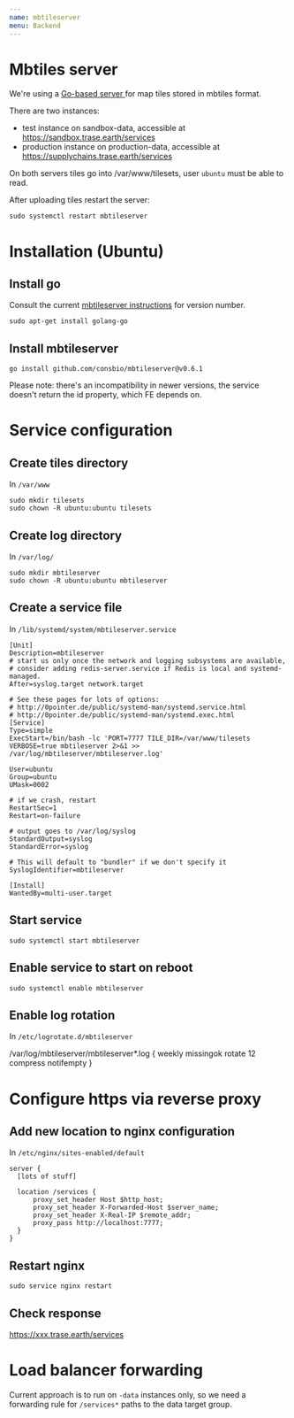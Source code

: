 ```yaml
---
name: mbtileserver
menu: Backend
---
```


# Mbtiles server

We're using a [Go-based server ](https://github.com/consbio/mbtileserver) for map tiles stored in mbtiles format.

There are two instances:
* test instance on sandbox-data, accessible at https://sandbox.trase.earth/services
* production instance on production-data, accessible at https://supplychains.trase.earth/services

On both servers tiles go into /var/www/tilesets, user `ubuntu` must be able to read.

After uploading tiles restart the server:

`sudo systemctl restart mbtileserver`

# Installation (Ubuntu)

## Install go

Consult the current [mbtileserver instructions](https://github.com/consbio/mbtileserver) for version number.

`sudo apt-get install golang-go`

## Install mbtileserver

`go install github.com/consbio/mbtileserver@v0.6.1`

Please note: there's an incompatibility in newer versions, the service doesn't return the id property, which FE depends on.

# Service configuration

## Create tiles directory

In `/var/www`

    sudo mkdir tilesets
    sudo chown -R ubuntu:ubuntu tilesets

## Create log directory

In `/var/log/`

    sudo mkdir mbtileserver
    sudo chown -R ubuntu:ubuntu mbtileserver

## Create a service file

In `/lib/systemd/system/mbtileserver.service`

    [Unit]
    Description=mbtileserver
    # start us only once the network and logging subsystems are available,
    # consider adding redis-server.service if Redis is local and systemd-managed.
    After=syslog.target network.target

    # See these pages for lots of options:
    # http://0pointer.de/public/systemd-man/systemd.service.html
    # http://0pointer.de/public/systemd-man/systemd.exec.html
    [Service]
    Type=simple
    ExecStart=/bin/bash -lc 'PORT=7777 TILE_DIR=/var/www/tilesets VERBOSE=true mbtileserver 2>&1 >> /var/log/mbtileserver/mbtileserver.log'

    User=ubuntu
    Group=ubuntu
    UMask=0002

    # if we crash, restart
    RestartSec=1
    Restart=on-failure

    # output goes to /var/log/syslog
    StandardOutput=syslog
    StandardError=syslog

    # This will default to "bundler" if we don't specify it
    SyslogIdentifier=mbtileserver

    [Install]
    WantedBy=multi-user.target

## Start service

`sudo systemctl start mbtileserver`

## Enable service to start on reboot

`sudo systemctl enable mbtileserver`

## Enable log rotation

In `/etc/logrotate.d/mbtileserver`

/var/log/mbtileserver/mbtileserver*.log {
        weekly
        missingok
        rotate 12
        compress
        notifempty
}

# Configure https via reverse proxy

## Add new location to nginx configuration

In `/etc/nginx/sites-enabled/default`

    server {
      [lots of stuff]

      location /services {
          proxy_set_header Host $http_host;
          proxy_set_header X-Forwarded-Host $server_name;
          proxy_set_header X-Real-IP $remote_addr;
          proxy_pass http://localhost:7777;
      }
    }

## Restart nginx

`sudo service nginx restart`

## Check response

https://xxx.trase.earth/services

# Load balancer forwarding

Current approach is to run on `-data` instances only, so we need a forwarding rule for `/services*` paths to the data target group.
